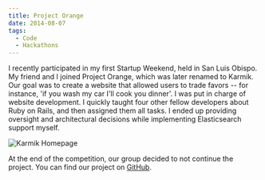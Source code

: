 ```yaml
---
title: Project Orange
date: 2014-08-07
tags:
  - Code
  - Hackathons
---
```


I recently participated in my first Startup Weekend, held in San Luis Obispo. My friend and I joined Project Orange, which was later renamed to Karmik. Our goal was to create a website that allowed users to trade favors -- for instance, 'if you wash my car I'll cook you dinner'. I was put in charge of website development. I quickly taught four other fellow developers about Ruby on Rails, and then assigned them all tasks. I ended up providing oversight and architectural decisions while implementing Elasticsearch support myself.

![Karmik Homepage](/images/posts/orange.png)

At the end of the competition, our group decided to not continue the project. You can find our project on [GitHub](https://github.com/ianmitchell/orange).
